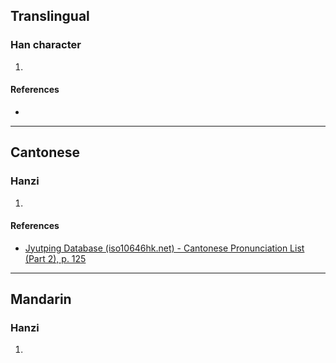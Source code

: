 {{character info/new}}
==Translingual==

===Han character===
{{Han char|rn=75|rad=木|as=03|sn=7|four=|canj=DSHI|ids=⿰木刃}}

# {{defn|Han|sort=木03}}

====References====
* {{Han ref|kx=0511.180|dkj=14465|hdz=21163.030|uh=6752|ud=26450}}

----

==Cantonese==

===Hanzi===
{{yue-hanzi|jyut=[[jan6]]|y=yan6}}

# {{defn|lang=yue|sort=木03}}

====References====
* [http://www.iso10646hk.net/jp/document/download.jsp Jyutping Database (iso10646hk.net) - Cantonese Pronunciation List (Part 2), p. 125]

----

==Mandarin==

===Hanzi===
{{cmn-hanzi|pin=[[rèn]] ([[ren4]])|wg=jen<sup>4</sup>}}

# {{defn|lang=cmn|sort=木03}}